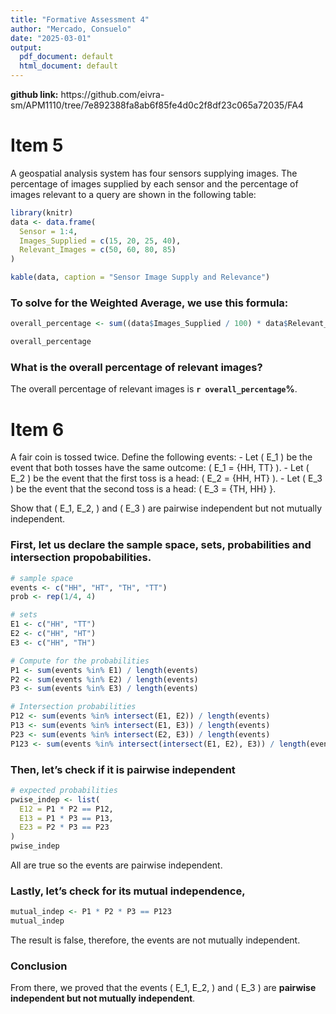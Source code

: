 ---
title: "Formative Assessment 4"
author: "Mercado, Consuelo"
date: "2025-03-01"
output:
  pdf_document: default
  html_document: default
---
**github link:** https://github.com/eivra-sm/APM1110/tree/7e892388fa8ab6f85fe4d0c2f8df23c065a72035/FA4

# Item 5

A geospatial analysis system has four sensors supplying images. The percentage of images supplied by each sensor and the percentage of images relevant to a query are shown in the following table:

```{r}
library(knitr)
data <- data.frame(
  Sensor = 1:4,
  Images_Supplied = c(15, 20, 25, 40),
  Relevant_Images = c(50, 60, 80, 85)
)

kable(data, caption = "Sensor Image Supply and Relevance")
```


### To solve for the Weighted Average, we use this formula:

```{r}
overall_percentage <- sum((data$Images_Supplied / 100) * data$Relevant_Images)

overall_percentage
```

### What is the overall percentage of relevant images?

The overall percentage of relevant images is **`r overall_percentage`%**.


# Item 6

A fair coin is tossed twice. Define the following events:
- Let \( E_1 \) be the event that both tosses have the same outcome: \( E_1 = \{HH, TT\} \).
- Let \( E_2 \) be the event that the first toss is a head: \( E_2 = \{HH, HT\} \).
- Let \( E_3 \) be the event that the second toss is a head: \( E_3 = \{TH, HH\} \}.

Show that \( E_1, E_2, \) and \( E_3 \) are pairwise independent but not mutually independent.

### First, let us declare the sample space, sets, probabilities and intersection propobabilities. 

```{r}
# sample space
events <- c("HH", "HT", "TH", "TT")
prob <- rep(1/4, 4)

# sets
E1 <- c("HH", "TT")
E2 <- c("HH", "HT")
E3 <- c("HH", "TH")

# Compute for the probabilities
P1 <- sum(events %in% E1) / length(events)
P2 <- sum(events %in% E2) / length(events)
P3 <- sum(events %in% E3) / length(events)

# Intersection probabilities
P12 <- sum(events %in% intersect(E1, E2)) / length(events)
P13 <- sum(events %in% intersect(E1, E3)) / length(events)
P23 <- sum(events %in% intersect(E2, E3)) / length(events)
P123 <- sum(events %in% intersect(intersect(E1, E2), E3)) / length(events)
```

### Then, let's check if it is pairwise independent

```{r}
# expected probabilities
pwise_indep <- list(
  E12 = P1 * P2 == P12,
  E13 = P1 * P3 == P13,
  E23 = P2 * P3 == P23
)
pwise_indep
```

All are true so the events are pairwise independent. 

### Lastly, let's check for its mutual independence,

```{r}
mutual_indep <- P1 * P2 * P3 == P123
mutual_indep
```

The result is false, therefore, the events are not mutually independent.

### Conclusion

From there, we proved that the events \( E_1, E_2, \) and \( E_3 \) are **pairwise independent but not mutually independent**.



